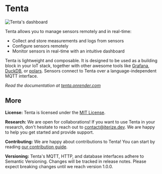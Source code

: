 # Tenta

![Tenta's dashboard](/banner.png)

Tenta allows you to manage sensors remotely and in real-time:

- Collect and store measurements and logs from sensors
- Configure sensors remotely
- Monitor sensors in real-time with an intuitive dashboard

Tenta is lightweight and composable. It is designed to be used as a building block in your IoT stack, together with other awesome tools like [Grafana](https://grafana.com/), [DuckDB](https://duckdb.org/), or [polars](https://www.pola.rs/). Sensors connect to Tenta over a language-independent MQTT interface.

_Read the documentation at [tenta.onrender.com](https://tenta.onrender.com/)_

## More

**License:** Tenta is licensed under the [MIT License](https://github.com/iterize/tenta/blob/main/LICENSE).

**Research:** We are open for collaborations! If you want to use Tenta in your research, don't hesitate to reach out to contact@iterize.dev. We are happy to help you get started and provide support.

**Contributing:** We are happy about contributions to Tenta! You can start by reading [our contribution guide](https://tenta.onrender.com/contribute).

**Versioning:** Tenta's MQTT, HTTP, and database interfaces adhere to Semantic Versioning. Changes will be tracked in release notes. Please expect breaking changes until we reach version 1.0.0.
